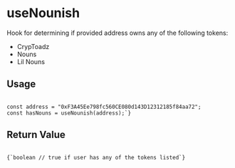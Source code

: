 
# useNounish

Hook for determining if provided address owns any of the following tokens:

- CrypToadz
- Nouns
- Lil Nouns

<h2 style={{ marginTop: 0 }}>Usage</h2>

<Code language="js">
const address = "0xF3A45Ee798fc560CE080d143D12312185f84aa72";
const hasNouns = useNounish(address);`}
</Code>

## Return Value

<Code language="js">
{`boolean // true if user has any of the tokens listed`}
</Code>



